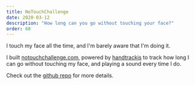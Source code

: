 ```yaml
---
title: NoTouchChallenge
date: 2020-03-12
description: "How long can you go without touching your face?"
order: 60
---
```


I touch my face all the time, and I'm barely aware that I'm doing it.

I built [notouchchallenge.com](https://web.archive.org/web/20200313040615/https://notouchchallenge.com/), powered by [handtrackjs](https://github.com/victordibia/handtrack.js/) to track how long I can go without touching my face, and playing a sound every time I do.

Check out the [github repo](https://github.com/vedran/notouchchallenge.com) for more details.
